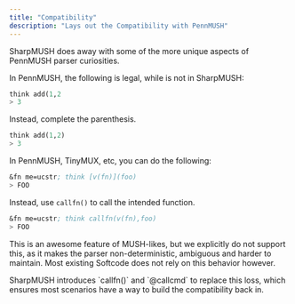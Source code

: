 ```yaml
---
title: "Compatibility"
description: "Lays out the Compatibility with PennMUSH"
---
```



SharpMUSH does away with some of the more unique aspects of PennMUSH parser curiosities.

<Card title="Unbalanced Parenthesis">

In PennMUSH, the following is legal, while is not in SharpMUSH:

```lisp title="PennMUSH" frame="terminal" "> 3"
think add(1,2 
> 3
```

Instead, complete the parenthesis.
```lisp title="SharpMUSH" frame="terminal" "> 3"
think add(1,2)
> 3
```

</Card>

<Card title="Full Recursion Parsing">

In PennMUSH, TinyMUX, etc, you can do the following:

```lisp title="PennMUSH" frame="terminal" "> FOO"
&fn me=ucstr; think [v(fn)](foo)
> FOO
```

Instead, use `callfn()` to call the intended function.
```lisp title="SharpMUSH" frame="terminal" "> FOO"
&fn me=ucstr; think callfn(v(fn),foo)
> FOO
```

This is an awesome feature of MUSH-likes, but we explicitly do not support this, as it makes the parser non-deterministic, ambiguous and harder to maintain. 
Most existing Softcode does not rely on this behavior however. 

<Aside>
SharpMUSH introduces `callfn()` and `@callcmd` to replace this loss, which ensures most scenarios have a way to build the compatibility back in.
</Aside>

</Card>

